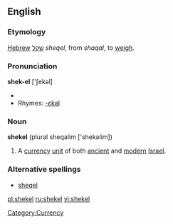 ==English==

===Etymology===
{{wikipedia}}
[[Hebrew]] [[שקל]] ''sheqel'', from ''shaqal'', to [[weigh]].

===Pronunciation===
'''shek-el''' ['∫ekəl]
*{{audio|en-us-shekel.ogg|Audio (US)}}
*Rhymes: [[Rhymes:English:-ɛkəl|-ɛkəl]]

===Noun===
'''shekel''' (plural sheqalim ['shekəlim])
# A [[currency]] [[unit]] of both [[ancient]] and [[modern]] [[Israel]].

===Alternative spellings===
*[[sheqel]] 

[[Category:Currency]]

[[pl:shekel]]
[[ru:shekel]]
[[vi:shekel]]